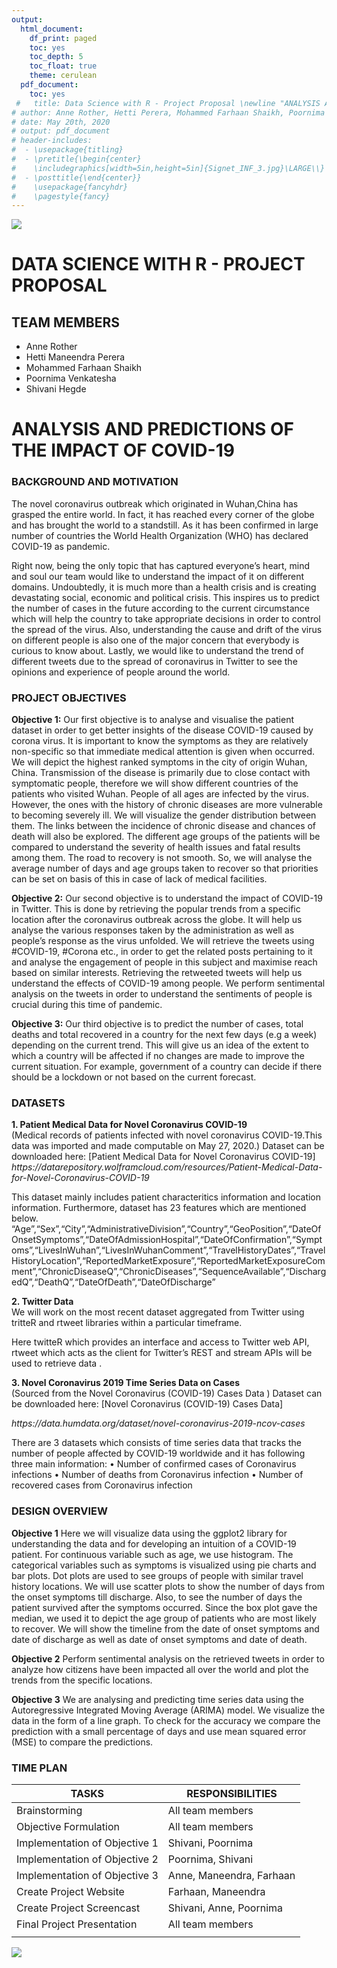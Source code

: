 ```yaml
---
output:
  html_document:
    df_print: paged
    toc: yes
    toc_depth: 5
    toc_float: true
    theme: cerulean
  pdf_document:
    toc: yes
 #   title: Data Science with R - Project Proposal \newline "ANALYSIS AND PREDICTIONS OF THE IMPACT OF  COVID-19"
# author: Anne Rother, Hetti Perera, Mohammed Farhaan Shaikh, Poornima Venkatesha, Shivani Hegde
# date: May 20th, 2020
# output: pdf_document
# header-includes:
#  - \usepackage{titling}
#  - \pretitle{\begin{center}
#    \includegraphics[width=5in,height=5in]{Signet_INF_3.jpg}\LARGE\\}
#  - \posttitle{\end{center}}
#    \usepackage{fancyhdr}
#    \pagestyle{fancy}
---
```

\newpage
![](/Users/shivanihegde/Desktop/R_Project/MyFirstRepo/Signet_INF_3.jpg)

# **DATA SCIENCE WITH R - PROJECT PROPOSAL**
## TEAM MEMBERS 
* Anne Rother
* Hetti Maneendra Perera
* Mohammed Farhaan Shaikh
* Poornima Venkatesha
* Shivani Hegde

# **ANALYSIS AND PREDICTIONS OF THE IMPACT OF COVID-19**


### BACKGROUND AND MOTIVATION 

The novel coronavirus outbreak which originated in Wuhan,China has grasped the entire world. In fact, it has reached every corner of the globe and has brought the world to a standstill. As it has been confirmed in large number of countries the World Health Organization (WHO) has declared COVID-19 as pandemic.  

Right now, being the only topic that has captured everyone's heart, mind and soul our team would like to understand the impact of it on different domains. Undoubtedly, it is much more than a health crisis and is creating devastating social, economic and political crisis. This inspires us to predict the number of cases in the future according to the current circumstance which will help the country to take appropriate decisions in order to control the spread of the virus. Also, understanding the cause and drift of the virus on different people is also one of the major concern that everybody is curious to know about. Lastly, we would like to understand the trend of different tweets due to the spread of coronavirus in Twitter to see the opinions and experience of people around the world.




### PROJECT OBJECTIVES 
**Objective 1:** Our first objective is to analyse and visualise the patient dataset in order to get better insights of the disease COVID-19 caused by corona virus.  It is important to know the symptoms as they are relatively non-specific so that immediate medical attention is given when occurred. We will depict the highest ranked symptoms in the city of origin Wuhan, China. Transmission of the disease is primarily due to close contact with symptomatic people, therefore we will show different countries of the patients who visited Wuhan.  People of all ages are infected by the virus. However, the ones with  the history of chronic diseases are more vulnerable to becoming severely ill. We will visualize the gender distribution between them. The links between the incidence of chronic disease and chances of death will also be explored. The different age groups of the patients will be compared to understand the severity of health issues and fatal results among them. The road to recovery is not smooth. So, we will analyse the average number of days  and age groups taken to recover so that priorities can be set on basis of this in case of lack of medical facilities.

**Objective 2:** 
Our second objective is to understand the impact of COVID-19 in Twitter. This is done by retrieving the popular trends from a specific location after the coronavirus outbreak across the globe. It will help us analyse the various responses taken by the administration as well as people’s response as the virus unfolded. We will retrieve the tweets using #COVID-19, #Corona etc., in order to get the related posts pertaining to it and analyse the engagement of people in this subject and maximise reach based on similar interests. Retrieving the retweeted tweets will help us understand the effects of COVID-19 among people. We perform sentimental analysis on the tweets in order to understand the sentiments of people is crucial during this time of pandemic. 


**Objective 3:** Our third objective is to predict the number of cases, total deaths and total recovered in a country for the next few days (e.g a week) depending on the current trend. This will give us an idea of the extent to which a country will be affected if no changes are made to improve the current situation. For example, government of a country can decide if there should be a lockdown or not based on the current forecast. 

### DATASETS

**1. Patient Medical Data for Novel Coronavirus COVID-19**  
(Medical records of patients infected with novel coronavirus COVID-19.This data was imported and made computable on May 27, 2020.)
Dataset can be downloaded here:
[Patient Medical Data for Novel Coronavirus COVID-19]
*https://datarepository.wolframcloud.com/resources/Patient-Medical-Data-for-Novel-Coronavirus-COVID-19*

This dataset mainly includes patient characteritics information and location information. Furthermore, dataset has 23 features which are mentioned below. "Age","Sex","City","AdministrativeDivision","Country","GeoPosition","DateOfOnsetSymptoms","DateOfAdmissionHospital","DateOfConfirmation","Symptoms","LivesInWuhan","LivesInWuhanComment","TravelHistoryDates","TravelHistoryLocation","ReportedMarketExposure","ReportedMarketExposureComment","ChronicDiseaseQ","ChronicDiseases","SequenceAvailable","DischargedQ","DeathQ","DateOfDeath","DateOfDischarge" 


**2. Twitter Data**  
We will work on the most recent dataset aggregated from Twitter using tritteR and rtweet libraries within a particular timeframe. 

Here twitteR which provides an interface and access to Twitter web API, rtweet which acts as the client for Twitter’s REST and stream APIs will be used to retrieve data .


**3. Novel Coronavirus 2019 Time Series Data on Cases**   
(Sourced from the Novel Coronavirus (COVID-19) Cases Data )
Dataset can be downloaded here: [Novel Coronavirus (COVID-19) Cases Data] 

*https://data.humdata.org/dataset/novel-coronavirus-2019-ncov-cases*

There are 3 datasets which consists of time series data that tracks the number of people affected by COVID-19 worldwide and it has following three main information:
    • Number of confirmed cases of Coronavirus infections
    • Number of deaths from Coronavirus infection
    • Number of recovered cases from Coronavirus infection


### DESIGN OVERVIEW
**Objective 1** 
Here we will visualize data using the ggplot2 library for understanding the data and for developing an intuition of a COVID-19 patient. For continuous variable such as age, we use histogram. The categorical variables such as symptoms is visualized using pie charts and bar plots. Dot plots are used to see groups of people with similar travel history locations. We will use scatter plots to show the number of days from the onset symptoms till discharge. Also, to see the number of days the patient survived after the symptoms occurred. Since the box plot gave the median, we used it to depict the age group of patients who are most likely to recover.  We will show the timeline from the date of onset symptoms and date of discharge as well as date of onset symptoms and date of death.

**Objective 2** Perform sentimental analysis on the retrieved tweets in order to analyze how citizens have been impacted all over the world and plot the trends from the specific locations. 


**Objective 3** 
We are analysing and predicting time series data using the  Autoregressive Integrated Moving Average (ARIMA) model. We visualize the data in the form of a line graph. To check for the accuracy we compare the prediction with a small percentage of days and use mean squared error (MSE) to compare the predictions.

### TIME PLAN

**TASKS**      | **RESPONSIBILITIES**      
---------------| -----------------
Brainstorming  | All team members
Objective Formulation        | All team members
Implementation of Objective 1  | Shivani, Poornima
Implementation of Objective 2 | Poornima, Shivani 
Implementation of Objective 3  | Anne, Maneendra, Farhaan
Create Project Website | Farhaan, Maneendra
Create Project Screencast  | Shivani, Anne, Poornima
Final Project Presentation | All team members
|
![](/Users/shivanihegde/Desktop/R_Project/MyFirstRepo/Roadmap.png)